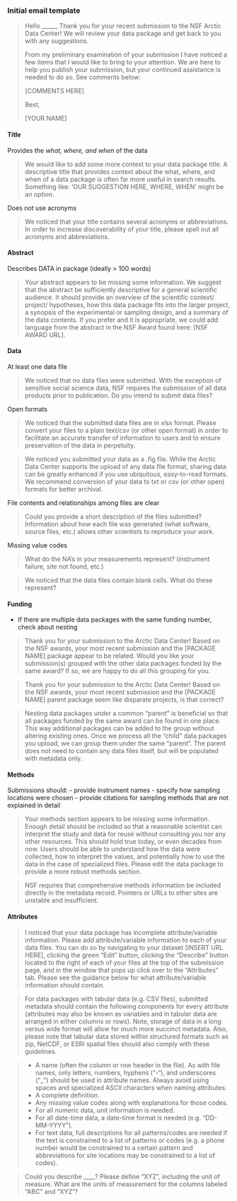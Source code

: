 ### Initial email template

> Hello _____,
> Thank you for your recent submission to the NSF Arctic Data Center! We will review your data package and get back to you with any suggestions.
> 
> From my preliminary examination of your submission I have noticed a few items that I would like to bring to your attention. We are here to help you publish your submission, but your continued assistance is needed to do so. See comments below:
> 
> [COMMENTS HERE]
> 
> Best,
> 
> [YOUR NAME]

#### Title

Provides the *what, where, and when* of the data

> We would like to add some more context to your data package title. A descriptive title that provides context about the what, where, and when of a data package is often far more useful in search results. Something like: ‘OUR SUGGESTION HERE, WHERE, WHEN’ might be an option.

Does not use acronyms

> We noticed that your title contains several acronyms or abbreviations. In order to increase discoverability of your title, please spell out all acronyms and abbreviations.

#### Abstract

Describes DATA in package (ideally > 100 words)

> Your abstract appears to be missing some information. We suggest that the abstract be sufficiently descriptive for a general scientific audience. It should provide an overview of the scientific context/ project/ hypotheses, how this data package fits into the larger project, a synopsis of the experimental or sampling design, and a summary of the data contents. If you prefer and it is appropriate, we could add language from the abstract in the NSF Award found here: [NSF AWARD URL].

#### Data

At least one data file

> We noticed that no data files were submitted. With the exception of sensitive social science data, NSF requires the submission of all data products prior to publication. Do you intend to submit data files?

Open formats

> We noticed that the submitted data files are in xlsx format. Please convert your files to a plain text/csv (or other open format) in order to facilitate an accurate transfer of information to users and to ensure preservation of the data in perpetuity.

> We noticed you submitted your data as a .fig file. While the Arctic Data Center supports the upload of any data file format, sharing data can be greatly enhanced if you use ubiquitous, easy-to-read formats. We recommend conversion of your data to txt or csv (or other open) formats for better archival.

File contents and relationships among files are clear

> Could you provide a short description of the files submitted? Information about how each file was generated (what software, source files, etc.) allows other scientists to reproduce your work.

Missing value codes

> What do the NA's in your measurements represent? (instrument failure, site not found, etc.)

> We noticed that the data files contain blank cells. What do these represent? 

#### Funding

* If there are multiple data packages with the same funding number, check about nesting

> Thank you for your submission to the Arctic Data Center! Based on the NSF awards, your most recent submission and the [PACKAGE NAME] package appear to be related. Would you like your submission(s) grouped with the other data packages funded by the same award? If so, we are happy to do all this grouping for you.

> Thank you for your submission to the Arctic Data Center! Based on the NSF awards, your most recent submission and the [PACKAGE NAME] parent package seem like disparate projects, is that correct?

> Nesting data packages under a common “parent” is beneficial so that all packages funded by the same award can be found in one place. This way additional packages can be added to the group without altering existing ones. Once we process all the “child” data packages you upload, we can group them under the same “parent”. The parent does not need to contain any data files itself, but will be populated with metadata only.

#### Methods

Submissions should:
- provide instrument names
- specify how sampling locations were chosen
- provide citations for sampling methods that are not explained in detail

> Your methods section appears to be missing some information. Enough detail should be included so that a reasonable scientist can interpret the study and data for reuse without consulting you nor any other resources. This should hold true today, or even decades from now. Users should be able to understand how the data were collected, how to interpret the values, and potentially how to use the data in the case of specialized files. Please edit the data package to provide a more robust methods section.

> NSF requires that comprehensive methods information be included directly in the metadata record. Pointers or URLs to other sites are unstable and insufficient.

#### Attributes

> I noticed that your data package has incomplete attribute/variable information. Please add attribute/variable information to each of your data files. You can do so by navigating to your dataset [INSERT URL HERE], clicking the green "Edit" button, clicking the "Describe" button located to the right of each of your files at the top of the submission page, and in the window that pops up click over to the "Attributes" tab. Please see the guidance below for what attribute/variable information should contain.

> For data packages with tabular data (e.g. CSV files), submitted metadata should contain the following components for every attribute (attributes may also be known as variables and in tabular data are arranged in either columns or rows). Note, storage of data in a long versus wide format will allow for much more succinct metadata. Also, please note that tabular data stored within structured formats such as zip, NetCDF, or ESRI spatial files should also comply with these guidelines.

> - A name (often the column or row header in the file). As with file names, only letters, numbers, hyphens (“-“), and underscores (“_”) should be used in attribute names. Always avoid using spaces and specialized ASCII characters when naming attributes.
> - A complete definition.
> - Any missing value codes along with explanations for those codes.
> - For all numeric data, unit information is needed.
> - For all date-time data, a date-time format is needed (e.g. "DD-MM-YYYY").
> - For text data, full descriptions for all patterns/codes are needed if the text is constrained to a list of patterns or codes (e.g. a phone number would be constrained to a certain pattern and abbreviations for site locations may be constrained to a list of codes).

> Could you describe ____? 
> Please define “XYZ”, including the unit of measure. 
> What are the units of measurement for the columns labeled “ABC” and “XYZ”?

